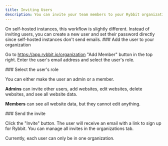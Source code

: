 ```yaml
---
title: Inviting Users
description: You can invite your team members to your Rybbit organization as either an admin or a member
---
```



<Callout type="info">
  On self-hosted instances, this workflow is slightly different. Instead of inviting users, you can create a new user and set their password directly since self-hosted instances don't send emails. 
</Callout>

<Steps>
<Step>
### Add the user to your organization

Go to https://app.rybbit.io/organization "Add Member" button in the top right. Enter the user's email address and select the user's role.
</Step>

<Step>
### Select the user's role
 
You can either make the user an admin or a member. 

**Admins** can invite other users, add websites, edit websites, delete websites, and see all website data.

**Members** can see all website data, but they cannot edit anything.
</Step>

<Step>
### Send the invite

Click the "Invite" button. The user will receive an email with a link to sign up for Rybbit. You can manage all invites in the organizations tab.
</Step>
</Steps>

<Callout type="info">
  Currently, each user can only be in one organization.
</Callout>